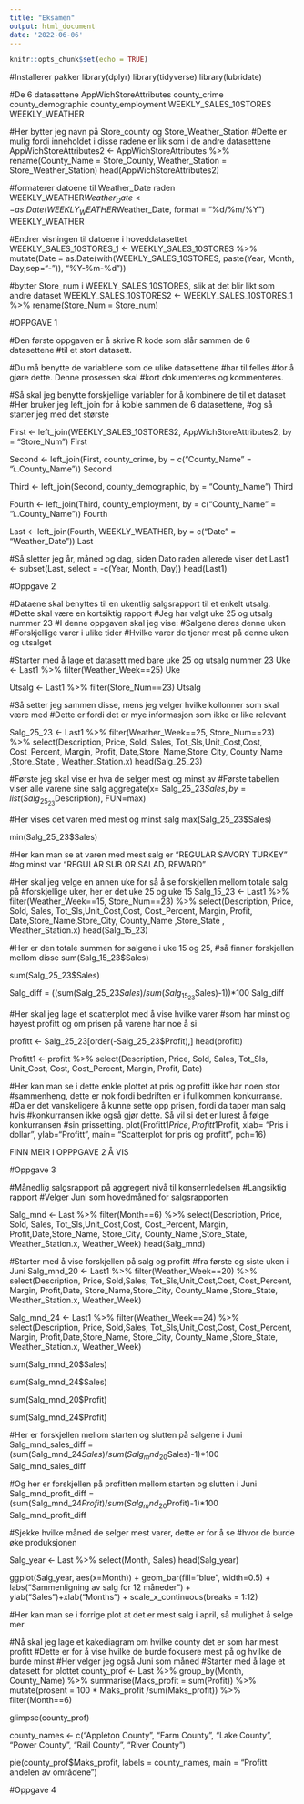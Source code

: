 ```yaml
---
title: "Eksamen"
output: html_document
date: '2022-06-06'
---
```


```r
knitr::opts_chunk$set(echo = TRUE)
```

#Installerer pakker
library(dplyr)
library(tidyverse)
library(lubridate)

#De 6 datasettene
AppWichStoreAttributes
county_crime
county_demographic
county_employment
WEEKLY_SALES_10STORES
WEEKLY_WEATHER


#Her bytter jeg navn på Store_county og Store_Weather_Station
#Dette er mulig fordi inneholdet i disse radene er lik som i de andre datasettene
AppWichStoreAttributes2 <- AppWichStoreAttributes %>% rename(County_Name = Store_County, Weather_Station = Store_Weather_Station)
head(AppWichStoreAttributes2)

#formaterer datoene til Weather_Date raden
WEEKLY_WEATHER$Weather_Date <- 
  as.Date(WEEKLY_WEATHER$Weather_Date, format = "%d/%m/%Y") 
WEEKLY_WEATHER

#Endrer visningen til datoene i hoveddatasettet
WEEKLY_SALES_10STORES_1 <- WEEKLY_SALES_10STORES %>% mutate(Date = as.Date(with(WEEKLY_SALES_10STORES, paste(Year, Month, Day,sep="-")), "%Y-%m-%d"))

#bytter Store_num i WEEKLY_SALES_10STORES, slik at det blir likt som andre dataset
WEEKLY_SALES_10STORES2 <- WEEKLY_SALES_10STORES_1 %>% 
  rename(Store_Num = Store_num)




#OPPGAVE 1

#Den første oppgaven er å skrive R kode som slår sammen de 6 datasettene
#til et stort datasett.

#Du må benytte de variablene som de ulike datasettene #har til felles
#for å gjøre dette. Denne prosessen skal #kort dokumenteres og kommenteres.

#Så skal jeg benytte forskjellige variabler for å kombinere de til et dataset
#Her bruker jeg left_join for å koble sammen de 6 datasettene,
#og så starter jeg med det største

First <- left_join(WEEKLY_SALES_10STORES2, AppWichStoreAttributes2, by = "Store_Num")
First

Second <- left_join(First, county_crime, by = c("County_Name" = "ï..County_Name"))
Second

Third <- left_join(Second, county_demographic, by = "County_Name")
Third

Fourth <- left_join(Third, county_employment, by = c("County_Name" = "ï..County_Name"))
Fourth

Last <- left_join(Fourth, WEEKLY_WEATHER, by = c("Date" = "Weather_Date"))
Last


#Så sletter jeg år, måned og dag, siden Dato raden allerede viser det
Last1 <- subset(Last, select = -c(Year, Month, Day))
head(Last1)


#Oppgave 2

#Dataene skal benyttes til en ukentlig salgsrapport til et enkelt utsalg.
#Dette skal være en kortsiktig rapport
#Jeg har valgt uke 25 og utsalg nummer 23
#I denne oppgaven skal jeg vise:
#Salgene deres denne uken
#Forskjellige varer i ulike tider
#Hvilke varer de tjener mest på denne uken og utsalget


#Starter med å lage et datasett med bare uke 25 og utsalg nummer 23
Uke <- Last1 %>% filter(Weather_Week==25)
Uke


Utsalg <- Last1 %>% filter(Store_Num==23)
Utsalg

#Så setter jeg sammen disse, mens jeg velger hvilke kollonner som skal være med
#Dette er fordi det er mye informasjon som ikke er like relevant

Salg_25_23 <- Last1 %>% filter(Weather_Week==25, Store_Num==23) %>%
select(Description, Price, Sold, Sales, Tot_Sls,Unit_Cost,Cost, Cost_Percent,
Margin, Profit,   Date,Store_Name,Store_City,  County_Name ,Store_State ,
Weather_Station.x)
head(Salg_25_23)

#Første jeg skal vise er hva de selger mest og minst av
#Første tabellen viser alle varene sine salg
aggregate(x= Salg_25_23$Sales,
          by= list(Salg_25_23$Description),
          FUN=max)
          
        
#Her vises det varen med mest og minst salg
max(Salg_25_23$Sales)

min(Salg_25_23$Sales)


#Her kan man se at varen med mest salg er "REGULAR SAVORY TURKEY"
#og minst var "REGULAR SUB OR SALAD, REWARD"

#Her skal jeg velge en annen uke for så å se forskjellen mellom totale salg på
#forskjellige uker, her er det uke 25 og uke 15
Salg_15_23 <- Last1 %>% filter(Weather_Week==15, Store_Num==23) %>%
select(Description, Price, Sold, Sales, Tot_Sls,Unit_Cost,Cost, Cost_Percent,
Margin, Profit,   Date,Store_Name,Store_City,  County_Name ,Store_State ,
Weather_Station.x)
head(Salg_15_23)

#Her er den totale summen for salgene i uke 15 og 25,
#så finner forskjellen mellom disse
sum(Salg_15_23$Sales)

sum(Salg_25_23$Sales)

Salg_diff = ((sum(Salg_25_23$Sales)/sum(Salg_15_23$Sales)-1))*100
Salg_diff


#Her skal jeg lage et scatterplot med å vise hvilke varer 
#som har minst og høyest profitt og om prisen på varene har noe å si

profitt <- Salg_25_23[order(-Salg_25_23$Profit),]
head(profitt)

Profitt1 <- profitt %>% select(Description, Price, Sold, Sales, Tot_Sls,
Unit_Cost,  Cost, Cost_Percent, Margin, Profit, Date)

#Her kan man se i dette enkle plottet at pris og profitt ikke har noen stor 
#sammenheng, dette er nok fordi bedriften er i fullkommen konkurranse.
#Da er det vanskeligere å kunne sette opp prisen, fordi da taper man salg hvis
#konkurransen ikke også gjør dette. Så vil si det er lurest å følge konkurransen
#sin prissetting.
plot(Profitt1$Price, Profitt1$Profit, xlab= "Pris i dollar", ylab="Profitt",
main= "Scatterplot for pris og profitt", pch=16)

FINN MEIR I OPPPGAVE 2 Å VIS



#Oppgave 3

#Månedlig salgsrapport på aggregert nivå til konsernledelsen
#Langsiktig rapport
#Velger Juni som hovedmåned for salgsrapporten

Salg_mnd <- Last %>% filter(Month==6) %>% select(Description, Price, Sold,
Sales, Tot_Sls,Unit_Cost,Cost, Cost_Percent, Margin, Profit,Date,Store_Name,
Store_City,  County_Name ,Store_State, Weather_Station.x, Weather_Week) 
head(Salg_mnd)

#Starter med å vise forskjellen på salg og profitt
#fra første og siste uken i Juni
Salg_mnd_20 <- Last1 %>% filter(Weather_Week==20) %>% select(Description, Price,
Sold,Sales, Tot_Sls,Unit_Cost,Cost, Cost_Percent, Margin, Profit,Date,
Store_Name,Store_City,  County_Name ,Store_State,
Weather_Station.x, Weather_Week) 

Salg_mnd_24 <- Last1 %>% filter(Weather_Week==24) %>% select(Description,
Price, Sold,Sales, Tot_Sls,Unit_Cost,Cost, Cost_Percent,
Margin, Profit,Date,Store_Name,
Store_City,  County_Name ,Store_State, Weather_Station.x, Weather_Week) 

sum(Salg_mnd_20$Sales)

sum(Salg_mnd_24$Sales)


sum(Salg_mnd_20$Profit)

sum(Salg_mnd_24$Profit)

#Her er forskjellen mellom starten og slutten på salgene i Juni
Salg_mnd_sales_diff = (sum(Salg_mnd_24$Sales)/sum(Salg_mnd_20$Sales)-1)*100
Salg_mnd_sales_diff

#Og her er forskjellen på profitten mellom starten og slutten i Juni
Salg_mnd_profit_diff = (sum(Salg_mnd_24$Profit)/sum(Salg_mnd_20$Profit)-1)*100
Salg_mnd_profit_diff


#Sjekke hvilke måned de selger mest varer, dette er for å se
#hvor de burde øke produksjonen

Salg_year <- Last %>% select(Month, Sales)
head(Salg_year)

ggplot(Salg_year, aes(x=Month)) + geom_bar(fill="blue", width=0.5) + 
labs("Sammenligning av salg for 12 måneder") + ylab("Sales")+xlab("Months") + 
scale_x_continuous(breaks = 1:12)

#Her kan man se i forrige plot at det er mest salg i april, så mulighet å selge mer

#Nå skal jeg lage et kakediagram om hvilke county det er som har mest profitt
#Dette er for å vise hvilke de burde fokusere mest på og hvilke de burde minst
#Her velger jeg også Juni som måned
#Starter med å lage et datasett for plottet
county_prof <- Last %>% group_by(Month, County_Name) %>% 
summarise(Maks_profit = sum(Profit)) %>%
mutate(prosent = 100 * Maks_profit /sum(Maks_profit)) %>% filter(Month==6)

glimpse(county_prof)

county_names <- c("Appleton County", "Farm County", "Lake County", "Power County", "Rail County", "River County")

pie(county_prof$Maks_profit, labels = county_names, main = "Profitt andelen av områdene")


#Oppgave 4
















